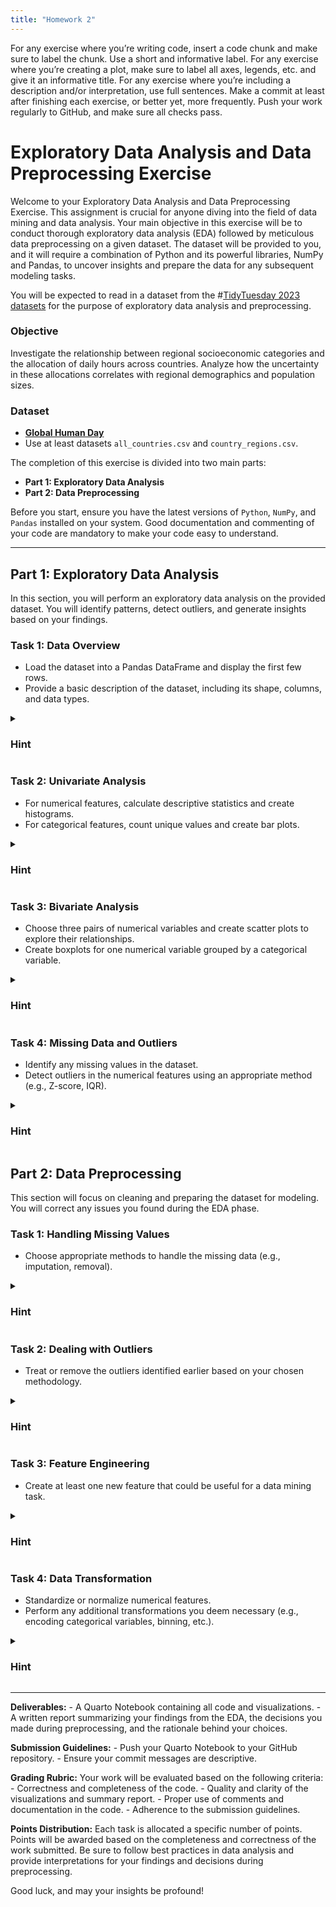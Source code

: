 ```yaml
---
title: "Homework 2"
---
```


For any exercise where you're writing code, insert a code chunk and make sure to label the chunk. Use a short and informative label. For any exercise where you're creating a plot, make sure to label all axes, legends, etc. and give it an informative title. For any exercise where you're including a description and/or interpretation, use full sentences. Make a commit at least after finishing each exercise, or better yet, more frequently. Push your work regularly to GitHub, and make sure all checks pass.

# Exploratory Data Analysis and Data Preprocessing Exercise

Welcome to your Exploratory Data Analysis and Data Preprocessing Exercise. This assignment is crucial for anyone diving into the field of data mining and data analysis. Your main objective in this exercise will be to conduct thorough exploratory data analysis (EDA) followed by meticulous data preprocessing on a given dataset. The dataset will be provided to you, and it will require a combination of Python and its powerful libraries, NumPy and Pandas, to uncover insights and prepare the data for any subsequent modeling tasks.

You will be expected to read in a dataset from the \#[TidyTuesday 2023 datasets](https://github.com/rfordatascience/tidytuesday/tree/master/data/2023) for the purpose of exploratory data analysis and preprocessing.

### Objective

Investigate the relationship between regional socioeconomic categories and the allocation of daily hours across countries. Analyze how the uncertainty in these allocations correlates with regional demographics and population sizes.

### Dataset

-   [**Global Human Day**](https://github.com/rfordatascience/tidytuesday/tree/master/data/2023/2023-09-12)
-   Use at least datasets `all_countries.csv` and `country_regions.csv`.

The completion of this exercise is divided into two main parts:

-   **Part 1: Exploratory Data Analysis**
-   **Part 2: Data Preprocessing**

Before you start, ensure you have the latest versions of `Python`, `NumPy`, and `Pandas` installed on your system. Good documentation and commenting of your code are mandatory to make your code easy to understand.

------------------------------------------------------------------------

## Part 1: Exploratory Data Analysis

In this section, you will perform an exploratory data analysis on the provided dataset. You will identify patterns, detect outliers, and generate insights based on your findings.

### Task 1: Data Overview

-   Load the dataset into a Pandas DataFrame and display the first few rows.
-   Provide a basic description of the dataset, including its shape, columns, and data types.

<details>

<summary>

<h3><b>Hint</b></h3>

</summary>

-   Use functions like `.head()`, `.shape`, `.columns`, and `.dtypes` to get an overview of your DataFrame.
-   Remember that `.info()` can be used to get a concise summary of the DataFrame including the non-null count and type of each column.

</details>

### Task 2: Univariate Analysis

-   For numerical features, calculate descriptive statistics and create histograms.
-   For categorical features, count unique values and create bar plots.

<details>

<summary>

<h3><b>Hint</b></h3>

</summary>

-   Use `.describe()` for a quick statistical summary of the numerical features.
-   Utilize `matplotlib` or `seaborn` libraries to create histograms (`hist()` or `sns.histplot()`).
-   For categorical data, `value_counts()` can help in understanding the distribution of classes, and you can plot the results using `bar()` or `sns.countplot()`.

</details>

### Task 3: Bivariate Analysis

-   Choose three pairs of numerical variables and create scatter plots to explore their relationships.
-   Create boxplots for one numerical variable grouped by a categorical variable.

<details>

<summary>

<h3><b>Hint</b></h3>

</summary>

-   When creating scatter plots with `plt.scatter()` or `sns.scatterplot()`, it might be helpful to color points by a third categorical variable using the hue parameter in Seaborn.
-   Use `sns.boxplot()` to create boxplots. Consider using the hue parameter if you have sub-categories within your categorical variable.

</details>

### Task 4: Missing Data and Outliers

-   Identify any missing values in the dataset.
-   Detect outliers in the numerical features using an appropriate method (e.g., Z-score, IQR).

<details>

<summary>

<h3><b>Hint</b></h3>

</summary>

-   The `.isnull()` method chained with `.sum()` can help identify missing values.
-   Consider using the `scipy.stats` module for Z-score computation or the `IQR` which is the range between the first and third quartile of your data distribution for outlier detection.

</details>

## Part 2: Data Preprocessing

This section will focus on cleaning and preparing the dataset for modeling. You will correct any issues you found during the EDA phase.

### Task 1: Handling Missing Values

-   Choose appropriate methods to handle the missing data (e.g., imputation, removal).

<details>

<summary>

<h3><b>Hint</b></h3>

</summary>

-   Imputation methods could involve using `.fillna()` with measures like mean (`data.mean()`) for numerical columns and mode (`data.mode().iloc[0]`) for categorical columns.
-   For removal, `.dropna()` is straightforward but consider the impact on your dataset size.

</details>

### Task 2: Dealing with Outliers

-   Treat or remove the outliers identified earlier based on your chosen methodology.

<details>

<summary>

<h3><b>Hint</b></h3>

</summary>

-   For outlier removal, you may use boolean indexing based on Z-scores or IQR to filter your data.
-   If you don't want to remove outliers, consider transforming them using methods such as log transformation.

</details>

### Task 3: Feature Engineering

-   Create at least one new feature that could be useful for a data mining task.

<details>

<summary>

<h3><b>Hint</b></h3>

</summary>

-   Think about the domain knowledge related to your dataset that could suggest new features. For instance, if you have date-time information, extracting the day of the week could be useful.
-   Also, combining features, if relevant, to create ratios or differences can often reveal useful insights.

</details>

### Task 4: Data Transformation

-   Standardize or normalize numerical features.
-   Perform any additional transformations you deem necessary (e.g., encoding categorical variables, binning, etc.).

<details>

<summary>

<h3><b>Hint</b></h3>

</summary>

-   For scaling, `StandardScaler` or `MinMaxScaler` from `sklearn.preprocessing` can be applied to numerical features.
-   For normalization, `np.log1p()` (log(1+x)) can help in managing skewed data.
-   Use `pd.get_dummies()` or `LabelEncoder`/`OneHotEncoder` from `sklearn.preprocessing` for encoding categorical variables.

</details>

------------------------------------------------------------------------

**Deliverables:** - A Quarto Notebook containing all code and visualizations. - A written report summarizing your findings from the EDA, the decisions you made during preprocessing, and the rationale behind your choices.

**Submission Guidelines:** - Push your Quarto Notebook to your GitHub repository. - Ensure your commit messages are descriptive.

**Grading Rubric:** Your work will be evaluated based on the following criteria: - Correctness and completeness of the code. - Quality and clarity of the visualizations and summary report. - Proper use of comments and documentation in the code. - Adherence to the submission guidelines.

**Points Distribution:** Each task is allocated a specific number of points. Points will be awarded based on the completeness and correctness of the work submitted. Be sure to follow best practices in data analysis and provide interpretations for your findings and decisions during preprocessing.

Good luck, and may your insights be profound!

